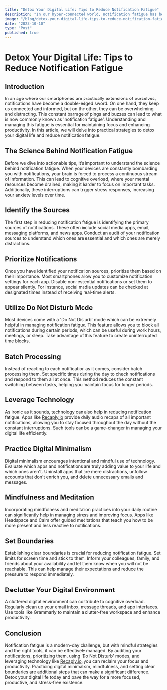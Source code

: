 ```yaml
---
title: "Detox Your Digital Life: Tips to Reduce Notification Fatigue"
description: "In our hyper-connected world, notification fatigue has become a common issue, draining our mental resources and increasing stress levels. 'Detox Your Digital Life: Tips to Reduce Notification Fatigue' explores the causes and provides practical tips to manage it. Key strategies include identifying and prioritizing notifications, utilizing 'Do Not Disturb' modes, batch processing notifications, and leveraging technology like [Recaply.io](https://Recaply.io) for daily recaps. Other recommendations involve practicing digital minimalism, mindfulness, and setting boundaries. By implementing these strategies, you can regain focus, enhance productivity, and reduce stress in your digital life."
image: "/blog/detox-your-digital-life-tips-to-reduce-notification-fatigue.jpeg"
date: "2023-10-10"
type: "Post"
published: true
---
```


# Detox Your Digital Life: Tips to Reduce Notification Fatigue

## Introduction

In an age where our smartphones are practically extensions of ourselves, notifications have become a double-edged sword. On one hand, they keep us connected and informed, but on the other, they can be overwhelming and distracting. This constant barrage of pings and buzzes can lead to what is now commonly known as 'notification fatigue'. Understanding and managing this fatigue is essential for maintaining focus and enhancing productivity. In this article, we will delve into practical strategies to detox your digital life and reduce notification fatigue.

## The Science Behind Notification Fatigue

Before we dive into actionable tips, it’s important to understand the science behind notification fatigue. When your devices are constantly bombarding you with notifications, your brain is forced to process a continuous stream of information. This can lead to cognitive overload, where your mental resources become drained, making it harder to focus on important tasks. Additionally, these interruptions can trigger stress responses, increasing your anxiety levels over time.

## Identify the Sources

The first step in reducing notification fatigue is identifying the primary sources of notifications. These often include social media apps, email, messaging platforms, and news apps. Conduct an audit of your notification sources to understand which ones are essential and which ones are merely distractions.

## Prioritize Notifications

Once you have identified your notification sources, prioritize them based on their importance. Most smartphones allow you to customize notification settings for each app. Disable non-essential notifications or set them to appear silently. For instance, social media updates can be checked at designated times instead of receiving real-time alerts.

## Utilize Do Not Disturb Mode

Most devices come with a 'Do Not Disturb' mode which can be extremely helpful in managing notification fatigue. This feature allows you to block all notifications during certain periods, which can be useful during work hours, meetings, or sleep. Take advantage of this feature to create uninterrupted time blocks.

## Batch Processing

Instead of reacting to each notification as it comes, consider batch processing them. Set specific times during the day to check notifications and respond to them all at once. This method reduces the constant switching between tasks, helping you maintain focus for longer periods.

## Leverage Technology

As ironic as it sounds, technology can also help in reducing notification fatigue. Apps like [Recaply.io](https://Recaply.io) provide daily audio recaps of all important notifications, allowing you to stay focused throughout the day without the constant interruptions. Such tools can be a game-changer in managing your digital life efficiently.

## Practice Digital Minimalism

Digital minimalism encourages intentional and mindful use of technology. Evaluate which apps and notifications are truly adding value to your life and which ones aren't. Uninstall apps that are mere distractions, unfollow accounts that don't enrich you, and delete unnecessary emails and messages.

## Mindfulness and Meditation

Incorporating mindfulness and meditation practices into your daily routine can significantly help in managing stress and improving focus. Apps like Headspace and Calm offer guided meditations that teach you how to be more present and less reactive to notifications.

## Set Boundaries

Establishing clear boundaries is crucial for reducing notification fatigue. Set limits for screen time and stick to them. Inform your colleagues, family, and friends about your availability and let them know when you will not be reachable. This can help manage their expectations and reduce the pressure to respond immediately.

## Declutter Your Digital Environment

A cluttered digital environment can contribute to cognitive overload. Regularly clean up your email inbox, message threads, and app interfaces. Use tools like Grammarly to maintain a clutter-free workspace and enhance productivity.

## Conclusion

Notification fatigue is a modern-day challenge, but with mindful strategies and the right tools, it can be effectively managed. By auditing your notifications, prioritizing them, using 'Do Not Disturb' modes, and leveraging technology like [Recaply.io](https://Recaply.io), you can reclaim your focus and productivity. Practicing digital minimalism, mindfulness, and setting clear boundaries are additional steps that can make a significant difference. Detox your digital life today and pave the way for a more focused, productive, and stress-free existence.

